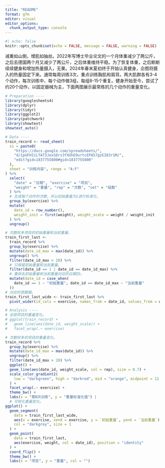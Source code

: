 ```yaml
---
title: "README"
format: gfm
editor: visual
editor_options: 
  chunk_output_type: console
---
```


```r
#| echo: false
knitr::opts_chunk$set(echo = FALSE, message = FALSE, warning = FALSE)
```

减重如山倒，增肌如抽丝。2022年写博士毕业论文的一个月体重减少了两公斤，之后去德国两个月又减少了两公斤，之后体重维持平稳。为了恢复体重，之后断断续续健身和增加热量摄入，无果。2024年春末夏初终于开始认真健身，企图将摄入的热量固定下来。通常每周训练3次，重点训练胸肌和肩背。两大肌群各有3-4个动作，每次训练中，每个动作做3组，每组8-15个重复。健身开始至今，尝试了约20个动作，以固定器械为主，下面两图展示最常练的几个动作的重量变化。

```r
# Preparation ----
library(googlesheets4)
library(dplyr)
library(tidyr)
library(ggplot2)
library(patchwork)
library(showtext)
showtext_auto()

# Data ----
train_record <- read_sheet(
  ss = paste0(
    "https://docs.google.com/spreadsheets/", 
    "d/1pUFHIiLTAT3JexSDrs3fXUhE9urtcEPA57gzEI83r1M/", 
    "edit?gid=1837755800#gid=1837755800"
  ), 
  sheet = "训练内容", range = "A:F"
) %>% 
  select(
    "date" = "日期", "exercise" = "项目", 
    "weight" = "重量", "rep" = "次数", "set" = "组数"
  ) %>% 
  # 生成每个动作的次数，并以初始重量为1进行标准化。
  group_by(exercise) %>% 
  mutate(
    date_id = row_number(), 
    weight_init = first(weight), weight_scale = weight / weight_init
  ) %>% 
  ungroup()

# 次数较多项目的初始重量和当前重量。
train_first_last <- 
  train_record %>% 
  group_by(exercise) %>% 
  mutate(date_id_max = max(date_id)) %>% 
  ungroup() %>% 
  filter(date_id_max > 20) %>% 
  # 只保留初始重量和当前重量。
  filter(date_id == 1 | date_id == date_id_max) %>% 
  # 重命名初始重量和当前重量对应的日期ID。
  mutate(date_id = case_when(
    date_id == 1 ~ "初始重量", date_id == date_id_max ~ "当前重量"
  ))
# 对应的宽数据。
train_first_last_wide <- train_first_last %>% 
  pivot_wider(id_cols = exercise, names_from = date_id, values_from = weight)

# Analysis ----
# 全部项目的重量变化。
# ggplot(train_record) + 
#   geom_line(aes(date_id, weight_scale)) + 
#   facet_wrap(.~ exercise)

# 次数较多的项目的重量变化。
train_record %>% 
  group_by(exercise) %>% 
  mutate(date_id_max = max(date_id)) %>% 
  ungroup() %>% 
  filter(date_id_max > 20) %>% 
  ggplot() + 
  geom_line(aes(date_id, weight_scale, col = rep), size = 0.7) + 
  scale_color_gradient2(
    low = "darkgreen", high = "darkred", mid = "orange", midpoint = 12
  ) + 
  facet_wrap(.~ exercise) + 
  theme_bw() + 
  labs(x = "第N次训练", y = "重量标准化值") |
  # 可视化重量变化。
ggplot() + 
  geom_segment(
    data = train_first_last_wide, 
    aes(x = exercise, xend = exercise, y = `初始重量`, yend = `当前重量`), 
    col = "darkgrey", size = 1
  ) + 
  geom_point(
    data = train_first_last, 
    aes(exercise, weight, col = date_id), position = "identity"
  ) + 
  coord_flip() + 
  theme_bw() + 
  labs(x = "项目", y = "重量", col = "")
```
